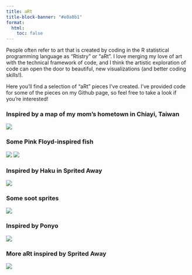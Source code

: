 ```yaml
---
title: aRt
title-block-banner: "#e0a8b1"
format:
  html:
    toc: false
---
```


People often refer to art that is created by coding in the R statistical programming language as "Rtistry" or "aRt". I love merging my love of art with the technical framework of code, and I think the artistic exploration of code can open the door to beautiful, new visualizations (and better coding skills!).

Here you'll find a selection of "aRt" pieces I've created. I've provided code for some of the pieces on my Github page, so feel free to take a look if you're interested!

### Inspired by a map of my mom's hometown in Chiayi, Taiwan

![](chiayi_map_final_final.png)

### Some Pink Floyd-inspired fish

![](fish_water_final.png) ![](fish_space_final.png)

### Inspired by Haku in Sprited Away

![](SA-Water_final.png)

### Some soot sprites

![](Soot_Sprites.png)

### Inspired by Ponyo

![](genart_ponyo2.png)

### More aRt inspired by Sprited Away

![](genart_haku.jpg)
